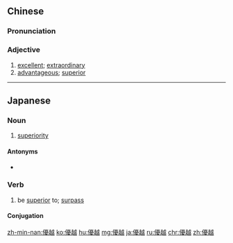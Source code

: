 {{also|优越}}
==Chinese==
{{zh-forms|s=优越}}

===Pronunciation===
{{zh-pron
|m=yōuyuè
|c=jau1 jyut6
|mn=iu-oa̍t
|cat=a
}}

===Adjective===
{{zh-adj}}

# [[excellent]]; [[extraordinary]]
# [[advantageous]]; [[superior]]

{{zh-cat|Intermediate}}

----

==Japanese==
{{ja-kanjitab|ゆう|えつ|yomi=on}}

===Noun===
{{ja-noun|ゆうえつ}}

# [[superiority]]

====Antonyms====
* {{ja-r|劣後|れつご|gloss=[[inferiority]]}}

===Verb===
{{ja-verb-suru|tr=intrans|ゆうえつ}}

# be [[superior]] to; [[surpass]]

====Conjugation====
{{ja-suru|ゆうえつ}}

[[zh-min-nan:優越]]
[[ko:優越]]
[[hu:優越]]
[[mg:優越]]
[[ja:優越]]
[[ru:優越]]
[[chr:優越]]
[[zh:優越]]